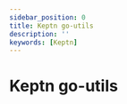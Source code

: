 ```yaml
---
sidebar_position: 0
title: Keptn go-utils
description: ''
keywords: [Keptn]
---
```


# Keptn go-utils

<head>
  <script
    type="module"
    src="https://cdn.jsdelivr.net/gh/zerodevx/zero-md@2/dist/zero-md.min.js"
  ></script>
</head>
<body>
  <zero-md src="https://raw.githubusercontent.com/keptn/go-utils/master/README.md"></zero-md>
</body>
